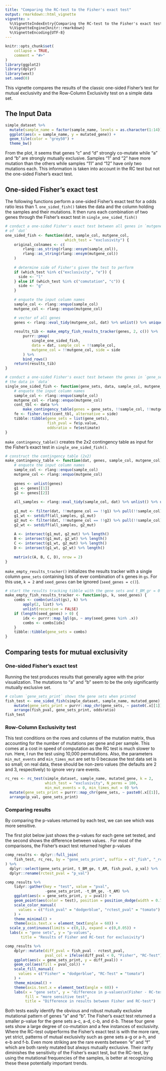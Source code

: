 ```yaml
---
title: "Comparing the RC-test to the Fisher's exact test"
output: rmarkdown::html_vignette
vignette: >
  %\VignetteIndexEntry{Comparing the RC-test to the Fisher's exact test}
  %\VignetteEngine{knitr::rmarkdown}
  %\VignetteEncoding{UTF-8}
---
```


```r
knitr::opts_chunk$set(
    collapse = TRUE,
    comment = "#>"
)
library(ggplot2)
library(dplyr)
library(wext)
set.seed(0)
```

This vignette compares the results of the classic one-sided Fisher's test for mutual exclusivity and the Row-Column Exclusivity test on a simple data set.

## The Input Data

```r
simple_dataset %>%
  mutate(sample_name = factor(sample_name, levels = as.character(1:14))) %>%
  ggplot(aes(x = sample_name, y = mutated_gene)) +
  geom_tile(color = "grey50") +
  theme_bw()
```

From the plot, it seems that genes "c" and "d" strongly co-mutate while "a" and "b" are strongly mutually exclusive. Samples "1" and "2" have more mutation than the others while samples "11" and "12" have only two mutations each. This information is taken into account in the RC test but not the one-sided Fisher's exact test. 

## One-sided Fisher's exact test

The following functions perform a one-sided Fisher's exact test for a odds ratio less than 1. `one_sided_fish()` takes the data and the column holding the samples and their mutations. It then runs each combination of two genes through the Fisher's exact test in `single_one_sided_fish()`

```r
# conduct a one-sided Fisher's exact test between all genes in `mutgene_col`
# of `dat`
one_sided_fish <- function(dat, sample_col, mutgene_col,
                           which_test = "exclusivity") {
    original_colnames <- c(
        rlang::as_string(rlang::ensym(sample_col)),
        rlang::as_string(rlang::ensym(mutgene_col))
    )
    
    # determine side of Fisher's given the test to perform
    if (which_test %in% c("exclusivity", "e")) {
      side <- "l"
    } else if (which_test %in% c("comutation", "c")) {
      side <- "g"
    }
    
    # enquote the input column names
    sample_col <- rlang::enquo(sample_col)
    mutgene_col <- rlang::enquo(mutgene_col)

    # vector of all genes
    genes <- rlang::eval_tidy(mutgene_col, dat) %>% unlist() %>% unique()
    
    results_tib <- make_empty_fish_results_tracker(genes, 2, c()) %>%
        purrr::pmap(
            single_one_sided_fish,
            data = dat, sample_col = !!sample_col,
            mutgene_col = !!mutgene_col, side = side
        ) %>% 
        bind_rows()
    return(results_tib)
}

# conduct a one-sided Fisher's exact test between the genes in `gene_set` using
# the data in `data`
single_one_sided_fish <- function(gene_sets, data, sample_col, mutgene_col, side) {
    # enquote the input column names
    sample_col <- rlang::enquo(sample_col)
    mutgene_col <- rlang::enquo(mutgene_col)
    cont_tbl <- data %>%
        make_contingency_table(genes = gene_sets, !!sample_col, !!mutgene_col)
    fe <- fisher.test(cont_tbl, alternative = side)
    tibble::tibble(gene_sets = list(gene_sets),
                   fish_pval = fe$p.value,
                   oddsratio = fe$estimate)
}

```

`make_contingency_table()` creates the 2x2 contingency table as input for the Fisher's exact test in `single_one_sided_fish()`.

```r
# construct the contingency table (2x2)
make_contingency_table <- function(dat, genes, sample_col, mutgene_col) {
    # enquote the input column names
    sample_col <- rlang::enquo(sample_col)
    mutgene_col <- rlang::enquo(mutgene_col)
    
    genes <- unlist(genes)
    g1 <- genes[[1]]
    g2 <- genes[[2]]
    
    all_samples <- rlang::eval_tidy(sample_col, dat) %>% unlist() %>% unique()
    
    g1_mut <- filter(dat, !!mutgene_col == !!g1) %>% pull(!!sample_col) %>% unique()
    g1_wt <- setdiff(all_samples, g1_mut)
    g2_mut <- filter(dat, !!mutgene_col == !!g2) %>% pull(!!sample_col) %>% unique()
    g2_wt <- setdiff(all_samples, g2_mut)
    
    A <- intersect(g1_mut, g2_mut) %>% length()
    B <- intersect(g1_mut, g2_wt) %>% length()
    C <- intersect(g1_wt, g2_mut) %>% length()
    D <- intersect(g1_wt, g2_wt) %>% length()
    
    matrix(c(A, B, C, D), nrow = 2)
}
```

`make_empty_results_tracker()` initializes the results tracker with a single column `gene_sets` containing lists of ever combination of `k` genes in `gs`. For this use, `k = 2` and `seed_genes` can be ignored (`seed_genes = c()`).

```r
# start the results tracking tibble with the gene sets and t_BM_gr = 0
make_empty_fish_results_tracker <- function(gs, k, seed_genes) {
    combs <- combn(unlist(gs), k) %>%
        apply(2, list) %>%
        unlist(recursive = FALSE)
    if (length(seed_genes) > 0) {
        idx <- purrr::map_lgl(gs, ~ any(seed_genes %in% .x))
        combs <- combs[idx]
    }
    tibble::tibble(gene_sets = combs)
}
```

## Comparing tests for mutual exclusivity

### One-sided Fisher's exact test

Running the test produces results that generally agree with the prior visualization. The mutations to "a" and "b" seem to be the only significantly mutually exclusive set.

```r
# column `gene_sets_print` shows the gene sets when printed
fish_test <- one_sided_fish(simple_dataset, sample_name, mutated_gene) %>% 
    mutate(gene_sets_print = purrr::map_chr(gene_sets, ~ paste0(.x[[1]], "-", .x[[2]]))) %>% 
    arrange(fish_pval, gene_sets_print, oddsratio)
fish_test
```

### Row-Column Exclusivity test

This test conditions on the rows and columns of the mutation matrix, thus accounting for the number of mutations per gene and per sample. This comes at a cost in speed of computation as the RC test is much slower to run. Here, I run the test using 10,000 permutations. Also, the parameters `min_mut_events` and `min_times_mut` are set to 0 because the test data set is so small; on real data, these should be non-zero values (the defaults are 2 and 3, respectively) to ignore very rare events.

```r
rc_res <- rc_test(simple_dataset, sample_name, mutated_gene, k = 2,
                  which_test = "exclusivity", N_perms = 100,
                  min_mut_events = 0, min_times_mut = 0) %>% 
  mutate(gene_sets_print = purrr::map_chr(gene_sets, ~ paste0(.x[[1]], "-", .x[[2]]))) %>% 
  arrange(p_val, gene_sets_print)
```

### Comparing results

By comparing the p-values returned by each test, we can see which was more sensitive.

The first plot below just shows the p-values for each gene set tested, and the second shows the difference between values. . For most of the comparisons, the Fisher's exact test returned higher p-values

```r
comp_results <- dplyr::full_join(
    fish_test, rc_res, by = "gene_sets_print", suffix = c("_fish", "_rctest")
) %>%
  dplyr::select(gene_sets_print, t_BM_ge, t_AM, fish_pval, p_val) %>% 
  dplyr::rename(rctest_pval = "p_val")
```

```r
comp_results %>%
    tidyr::gather(key = "test", value = "pval",
                  -gene_sets_print, -t_BM_ge, -t_AM) %>% 
    ggplot(aes(x = gene_sets_print, y = pval)) +
    geom_point(aes(color = test), position = position_dodge(width = 0.7)) +
    scale_color_manual(
      values = c("fish_pval" = "dodgerblue", "rctest_pval" = "tomato")
    ) +
    theme_minimal() +
    theme(axis.text.x = element_text(angle = 60)) +
  scale_y_continuous(limits = c(0,1), expand = c(0,0.05)) +
  labs(x = "gene sets", y = "p-values",
       title = "Results of Fisher and RC-test for exclusivity")
```

```r
comp_results %>%
    dplyr::mutate(diff_pval = fish_pval - rctest_pval,
                  pval_col = ifelse(diff_pval < 0, "Fisher", "RC-Test")) %>% 
    ggplot(aes(x = gene_sets_print, y = diff_pval)) +
    geom_col(aes(fill = pval_col)) +
    scale_fill_manual(
      values = c("Fisher" = "dodgerblue", "RC-Test" = "tomato")
    ) +
    theme_minimal() +
    theme(axis.text.x = element_text(angle = 60)) +
    labs(x = "gene sets", y = "difference in p-values\n(Fisher - RC-test)",
         fill = "more sensitive test",
         title = "Difference in results between Fisher and RC-test")
```

Both tests easily identify the obvious and robust mutually exclusive mutational pattern of genes "a" and "b". The Fisher's exact test returned a smaller p-value for the gene sets a-c, a-d, c-b, and d-b. These four gene sets show a large degree of co-mutation and a few instances of exclusivity. Where the RC-test outperforms the Fisher's exact test is with the more rare, yet strict, patterns of mutual exclusivity such as gene sets a-g or a-h, and e-b and f-b. Even more striking are the rare events between "e" and "f" which are both rarely mutated but always mutually exclusive. Their rarity diminishes the sensitivity of the Fisher's exact test, but the RC-test, by using the mutational frequencies of the samples, is better at recognizing these these potentially important trends.

